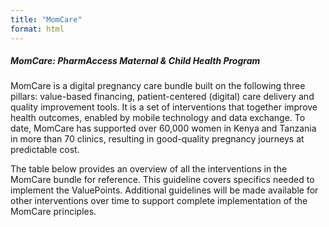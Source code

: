 ```yaml
---
title: "MomCare"
format: html
---
```


##### MomCare: PharmAccess Maternal & Child Health Program

MomCare is a digital pregnancy care bundle built on the following three pillars:  value-based financing, patient-centered (digital) care delivery and quality improvement tools. It is a set of interventions that together improve health outcomes, enabled by mobile technology and data exchange. To date, MomCare has supported over 60,000 women in Kenya and Tanzania in more than 70 clinics, resulting in good-quality pregnancy journeys at predictable cost. 

The table below provides an overview of all the interventions in the MomCare bundle for reference. This guideline covers specifics needed to implement the ValuePoints. Additional guidelines will be made available for other interventions over time to support complete implementation of the MomCare principles. 